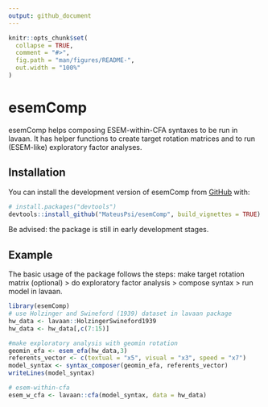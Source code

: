 ```yaml
---
output: github_document
---
```


```r
knitr::opts_chunk$set(
  collapse = TRUE,
  comment = "#>",
  fig.path = "man/figures/README-",
  out.width = "100%"
)
```

# esemComp

<!-- badges: start -->
<!-- badges: end -->

esemComp helps composing ESEM-within-CFA syntaxes to be run in lavaan. It has helper functions to create target rotation matrices and to run (ESEM-like) exploratory factor analyses.

## Installation

You can install the development version of esemComp from [GitHub](https://github.com/MateusPsi) with:

``` r
# install.packages("devtools")
devtools::install_github("MateusPsi/esemComp", build_vignettes = TRUE)
```
Be advised: the package is still in early development stages.

## Example

The basic usage of the package follows the steps: make target rotation matrix (optional) > do exploratory factor analysis > compose syntax > run model in lavaan.

```r
library(esemComp)
# use Holzinger and Swineford (1939) dataset in lavaan package
hw_data <- lavaan::HolzingerSwineford1939
hw_data <- hw_data[,c(7:15)]

#make exploratory analysis with geomin rotation
geomin_efa <- esem_efa(hw_data,3)
referents_vector <- c(textual = "x5", visual = "x3", speed = "x7")
model_syntax <- syntax_composer(geomin_efa, referents_vector)
writeLines(model_syntax)

# esem-within-cfa
esem_w_cfa <- lavaan::cfa(model_syntax, data = hw_data)
```

